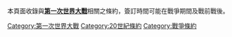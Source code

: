 {{第一次世界大戰條約}}

本頁面收錄與'''[[第一次世界大戰|第一次世界大戰]]'''相關之條約，簽訂時間可能在戰爭期間及戰前戰後。


[[Category:第一次世界大戰|Category:第一次世界大戰]]
[[Category:20世紀條約|Category:20世紀條約]]
[[Category:戰爭條約|Category:戰爭條約]]